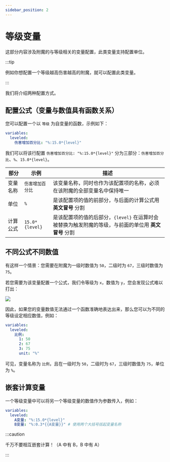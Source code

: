 ```yaml
---
sidebar_position: 2
---
```


# 等级变量

这部分内容涉及附魔的与等级相关的变量配置，此类变量支持配置单位。

:::tip

例如你想配置一个等级越高伤害越高的附魔，就可以配置此类变量。

:::

我们将介绍两种配置方式。

## 配置公式（变量与数值具有函数关系）

您可以配置一个以 `等级` 为自变量的函数，示例如下：

```yaml
variables:
  leveled:
    伤害增加百分比: "%:15.0*{level}"
```

我们可以将该行配置 `伤害增加百分比: "%:15.0*{level}"` 分为三部分：`伤害增加百分比`、`%`、`15.0*{level}`。

|  部分         |  示例           | 描述                       |
|------------------------|-----------|-----------------|
| 变量名称    | `伤害增加百分比`        | 该变量名称，同时也作为该配置项的名称，必须在该附魔的全部变量名中保持唯一                   |
| 单位    | `%`| 是该配置项的值的前部分，与后面的计算公式用 **英文冒号** 分割           |
| 计算公式    | `15.0*{level}`            | 是该配置项的值的后部分，`{level}` 在运算时会被替换为触发附魔的等级，与前面的单位用 **英文冒号** 分割 |

## 不同公式不同数值

有这样一个情景：您需要在附魔为一级时数值为 `50`，二级时为 `67`，三级时数值为 `75`。

若您需要为该变量配置一个公式，我们令等级为 `x`，数值为 `y`，您会发现公式难以打出：

![](/img/leveled-formula.png)

因此，如果您的变量数值无法通过一个函数准确地表达出来，那么您可以为不同的等级设定相应数值，例如：

```yaml
variables:
  leveled:
    比例:
      1: 50
      2: 67
      3: 75
      unit: "%"
```

可见，变量名称为 `比例`，且在一级时为 `50`，二级时为 `67`，三级时数值为 `75`，单位为 `%`。

## 嵌套计算变量

一个等级变量中可以将另一个等级变量的数值作为参数传入，例如：

```yaml
variables:
  leveled:
    A变量: "%:15.0*{level}"
    B变量: "%:0.3*{{A变量}}" # 使用两个大括号括起变量名称
```

:::caution

千万不要相互嵌套计算！（A 中有 B，B 中有 A）

:::